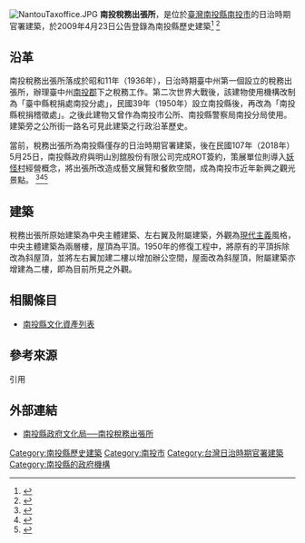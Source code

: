 {{tw monument
|name=南投稅務出張所
|formername=
|image=南投稅務出張所 2019.jpg
|imagename=2019年的南投稅務出張所
|othername=
|formalname=
|level=歷史建築
|class=官署建築
|date=2009年4月23日
|time={{TWN-JPN}}昭和11年（1936年）
|location=南投市康壽里中山街260號
|open=
|cost=
|website=
|reg_url=https://nchdb.boch.gov.tw/assets/overview/historicalBuilding/20190509000001
}}
[[File:NantouTaxoffice.JPG|thumb]]
'''南投稅務出張所'''，是位於[[臺灣|臺灣]][[南投縣|南投縣]][[南投市|南投市]]的日治時期官署建築，於2009年4月23日公告登錄為南投縣歷史建築<ref name="文">{{cite web|url=https://nchdb.boch.gov.tw/assets/overview/historicalBuilding/20190509000001 |title=南投稅務出張所 |work=國家文化資產網 |publisher=文化部文化資產局 }}</ref>
<ref name="小檔案">{{cite news|url=https://news.ltn.com.tw/news/local/paper/387767 |author=陳信仁、林明宏 |title=〈小檔案：南投稅務出張所〉 |publisher=《自由時報》|date=2010-04-14 }}</ref>
== 沿革 ==
南投稅務出張所落成於昭和11年（1936年），日治時期臺中州第一個設立的稅務出張所，辦理臺中州[[南投郡|南投郡]]下之稅務工作。第二次世界大戰後，該建物使用機構改制為「臺中縣稅捐處南投分處」，民國39年（1950年）設立南投縣後，再改為「南投縣稅捐稽徵處」{{r|文}}。之後此建物又曾作為南投市公所、南投縣警察局南投分局使用{{r|小檔案}}。建築旁之公所街一路名可見此建築之行政沿革歷史。

當前，稅務出張所為南投縣僅存的日治時期官署建築，後在民國107年（2018年）5月25日，南投縣政府與明山別舘股份有限公司完成ROT簽約，策展單位則導入[[妖怪村|妖怪村]]經營概念，將出張所改造成藝文展覽和餐飲空間，成為南投市近年新興之觀光景點{{r|文}}。
<ref>{{cite news|author1=沈揮勝|url=https://www.chinatimes.com/realtimenews/20180629003199-260405?chdtv|title=南投稅務出張所ROT開工 明年營運|accessdate=2021-08-18|work=中時電子報|date=2018-06-29|archive-date=2021-08-17|archive-url=https://web.archive.org/web/20210817193956/https://www.chinatimes.com/realtimenews/20180629003199-260405?chdtv|dead-url=no}}</ref><ref>{{cite news|author1=謝介裕|url=https://news.ltn.com.tw/news/life/breakingnews/3186783|title=「南投白宮」經營團隊闢謠 抗疫不停業深耕地方|accessdate=2021-08-17|work=自由時報|date=2019-06-04|archive-date=2021-08-17|archive-url=https://web.archive.org/web/20210817193828/https://news.ltn.com.tw/news/life/breakingnews/3186783|dead-url=no}}</ref><ref>{{cite news|author1=江良誠|url=https://udn.com/news/story/7325/5179947|title=書院、稅務出張所…南投訪古正夯|accessdate=2021-08-17|work=聯合新聞網|date=2021-01-17|archive-date=2021-08-17|archive-url=https://web.archive.org/web/20210817193831/https://udn.com/news/story/7325/5179947|dead-url=no}}</ref>

==建築==
稅務出張所原始建築為中央主體建築、左右翼及附屬建築，外觀為[[現代主義|現代主義]]風格，中央主體建築為兩層樓，屋頂為平頂{{r|文}}。1950年的修復工程中，將原有的平頂拆除改為斜屋頂，並將左右翼加建二樓以增加辦公空間，屋面改為斜屋頂，附屬建築亦增建為二樓，即為目前所見之外觀{{r|文}}。 

== 相關條目 ==
*[[南投縣文化資產列表|南投縣文化資產列表]]

== 參考來源 ==
{{portal bar|台灣|border=no}}
;引用
{{reflist|30em}}





==外部連結==
*[https://www.nthcc.gov.tw/A8_2/content/702 南投縣政府文化局──南投稅務出張所]
{{南投縣文化資產}}
[[Category:南投縣歷史建築|Category:南投縣歷史建築]]
[[Category:南投市|Category:南投市]]
[[Category:台灣日治時期官署建築|Category:台灣日治時期官署建築]]
[[Category:南投縣的政府機構|Category:南投縣的政府機構]]